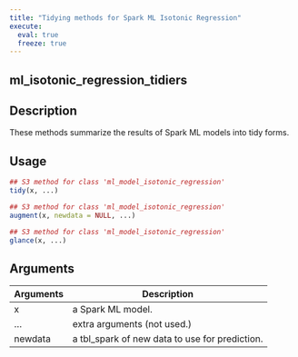 ```yaml
---
title: "Tidying methods for Spark ML Isotonic Regression"
execute:
  eval: true
  freeze: true
---
```


## ml_isotonic_regression_tidiers

## Description
These methods summarize the results of Spark ML models into tidy forms.


## Usage
```r
## S3 method for class 'ml_model_isotonic_regression'
tidy(x, ...)

## S3 method for class 'ml_model_isotonic_regression'
augment(x, newdata = NULL, ...)

## S3 method for class 'ml_model_isotonic_regression'
glance(x, ...)
```

## Arguments
|Arguments|Description|
|---|---|
| x | a Spark ML model. |
| ... | extra arguments (not used.) |
| newdata | a tbl_spark of new data to use for prediction. |








